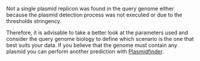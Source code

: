 Not a single plasmid replicon was found in the query genome either because the plasmid detection process was not executed or due to the thresholds stringency.

Therefore, it is advisable to take a better look at the parameters used and consider the query genome biology to define which scenario is the one that best suits your data. If you believe that the genome must contain any plasmid you can perform another prediction with [Plasmidfinder](https://cge.cbs.dtu.dk/services/PlasmidFinder/).